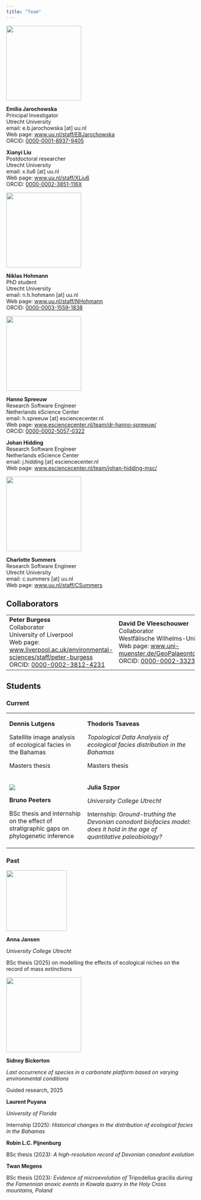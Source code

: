 ```yaml
---
title: "Team"
---
```


![](../img/Emilia.jpg){fig-align="left" width="200"}

**Emilia Jarochowska**\
Principal Investigator\
Utrecht University\
email: e.b.jarochowska \[at\] uu.nl\
Web page: [www.uu.nl/staff/EBJarochowska](https://www.uu.nl/staff/EBJarochowska)\
ORCID: [0000-0001-8937-9405](https://orcid.org/0000-0001-8937-9405)

**Xianyi Liu**\
Postdoctoral researcher\
Utrecht University\
email: x.liu6 \[at\] uu.nl\
Web page: [www.uu.nl/staff/XLiu6](https://www.uu.nl/staff/XLiu6)\
ORCID: [0000-0002-3851-116X](https://orcid.org/0000-0002-3851-116X)

![](../img/niklas_hohmann.jpg){fig-align="left" width="200"}

**Niklas Hohmann**\
PhD student\
Utrecht University\
email: n.h.hohmann \[at\] uu.nl\
Web page: [www.uu.nl/staff/NHohmann](https://www.uu.nl/staff/NHHohmann)\
ORCID: [0000-0003-1559-1838](https://orcid.org/0000-0003-1559-1838)

![](../img/HS_cropped.png){fig-align="left" width="200"}

**Hanno Spreeuw**\
Research Software Engineer\
Netherlands eScience Center\
email: h.spreeuw \[at\] esciencecenter.nl\
Web page: [www.esciencecenter.nl/team/dr-hanno-spreeuw/](https://www.esciencecenter.nl/team/dr-hanno-spreeuw)\
ORCID: [0000-0002-5057-0322](https://orcid.org/0000-0002-5057-0322)

**Johan Hidding**\
Research Software Engineer\
Netherlands eScience Center\
email: j.hidding \[at\] esciencecenter.nl\
Web page: [www.esciencecenter.nl/team/johan-hidding-msc/](https://www.esciencecenter.nl/team/johan-hidding-msc/)

![](/img/Charlotte.jpg){fig-alt="Dr Charlotte Summers" fig-align="left" width="200"}

**Charlotte Summers**\
Research Software Engineer\
Utrecht University\
email: c.summers \[at\] uu.nl\
Web page: [www.uu.nl/staff/CSummers](https://www.uu.nl/staff/CSummers)

## Collaborators

+------------------------------------------------------------------------------------------------------------------------------------------------------+----------------------------------------------------------------------------------------------------------------------------------------------------------------------------------------+---------------------------------------------------------------------------------------+
| **Peter Burgess**\                                                                                                                                   | **David De Vleeschouwer**\                                                                                                                                                             | **Rachel Warnock**\                                                                   |
| Collaborator\                                                                                                                                        | Collaborator\                                                                                                                                                                          | Collaborator\                                                                         |
| University of Liverpool\                                                                                                                             | Westfälische Wilhelms-Universität Münster\                                                                                                                                             | Friedrich-Alexander-Universität Erlangen-Nürnberg\                                    |
| Web page: [www.liverpool.ac.uk/environmental-sciences/staff/peter-burgess](https://www.liverpool.ac.uk/environmental-sciences/staff/peter-burgess/)\ | Web page: [www.uni-muenster.de/GeoPalaeontologie/erdsystemforschung/staff/DeVleeschouwer](https://www.uni-muenster.de/GeoPalaeontologie/erdsystemforschung/staff/DeVleeschouwer.html)\ | Web page: <https://www.gzn.nat.fau.de/palaeontologie/team/professors/rachel-warnock/> |
| ORCID: [0000-0002-3812-4231](https://orcid.org/0000-0002-3812-4231)                                                                                  | ORCID: [0000-0002-3323-807X](https://orcid.org/0000-0002-3323-807X)                                                                                                                    |                                                                                       |
+------------------------------------------------------------------------------------------------------------------------------------------------------+----------------------------------------------------------------------------------------------------------------------------------------------------------------------------------------+---------------------------------------------------------------------------------------+

## Students

### Current

+-----------------------------------------------------------------------------------------+----------------------------------------------------------------------------------------------------------------------------+
| **Dennis Lutgens**                                                                      | **Thodoris Tsaveas**                                                                                                       |
|                                                                                         |                                                                                                                            |
| Satellite image analysis of ecological facies in the Bahamas                            | *Topological Data Analysis of ecological facies distribution in the Bahamas*                                               |
|                                                                                         |                                                                                                                            |
| Masters thesis                                                                          | Masters thesis                                                                                                             |
+-----------------------------------------------------------------------------------------+----------------------------------------------------------------------------------------------------------------------------+
| ![](/img/Bruno.jpg)                                                                     | **Julia Szpor**                                                                                                            |
|                                                                                         |                                                                                                                            |
| **Bruno Peeters**                                                                       | *University College Utrecht*                                                                                               |
|                                                                                         |                                                                                                                            |
| BSc thesis and internship on the effect of stratigraphic gaps on phylogenetic inference | Internship: *Ground-truthing the Devonian conodont biofacies model: does it hold in the age of quantitative paleobiology?* |
+-----------------------------------------------------------------------------------------+----------------------------------------------------------------------------------------------------------------------------+

### Past

![](/img/Anna.jpeg){width="162"}

**Anna Jansen**

*University College Utrecht*

BSc thesis (2025) on modelling the effects of ecological niches on the record of mass extinctions

![](/img/Sidney.JPG){width="200"}

**Sidney Bickerton**

*Last occurrence of species in a carbonate platform based on varying environmental conditions*

Guided research, 2025

**Laurent Puyana**

*University of Florida*

Internship (2025): *Historical changes in the distribution of ecological facies in the Bahamas*

**Robin L.C. Pijnenburg**

BSc thesis (2023): *A high-resolution record of Devonian conodont evolution*

**Twan Megens**

BSc thesis (2023): *Evidence of microevolution of* Tripodellus gracilis *during the Famennian anoxic events in Kowala quarry in the Holy Cross mountains, Poland*
